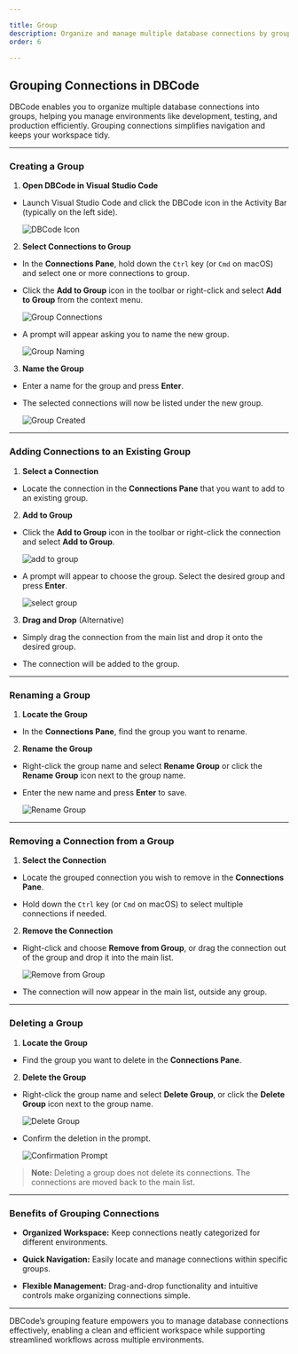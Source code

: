 ```yaml
---

title: Group  
description: Organize and manage multiple database connections by grouping them in DBCode for better navigation and a more organized workspace.  
order: 6  

---
```


## Grouping Connections in DBCode  

DBCode enables you to organize multiple database connections into groups, helping you manage environments like development, testing, and production efficiently. Grouping connections simplifies navigation and keeps your workspace tidy.  

---

### Creating a Group  

1. **Open DBCode in Visual Studio Code**  
- Launch Visual Studio Code and click the DBCode icon in the Activity Bar (typically on the left side).  

  ![DBCode Icon](./dbcode-icon.png)  

2. **Select Connections to Group**  
- In the **Connections Pane**, hold down the `Ctrl` key (or `Cmd` on macOS) and select one or more connections to group.  

- Click the **Add to Group** icon in the toolbar or right-click and select **Add to Group** from the context menu.  

  ![Group Connections](./group.png)  

- A prompt will appear asking you to name the new group.  

  ![Group Naming](./group-name.png)  

3. **Name the Group**  
- Enter a name for the group and press **Enter**.  

- The selected connections will now be listed under the new group.  

  ![Group Created](./group-created.png)  

---

### Adding Connections to an Existing Group  

1. **Select a Connection**  
- Locate the connection in the **Connections Pane** that you want to add to an existing group.   

2. **Add to Group**  
- Click the **Add to Group** icon in the toolbar or right-click the connection and select **Add to Group**. 

  ![add to group](./add-to-group.png)  

- A prompt will appear to choose the group. Select the desired group and press **Enter**.  

  ![select group](./select-group.png)  

3. **Drag and Drop** (Alternative)  
- Simply drag the connection from the main list and drop it onto the desired group.  

- The connection will be added to the group.  

---

### Renaming a Group  

1. **Locate the Group**  
- In the **Connections Pane**, find the group you want to rename.  

2. **Rename the Group**  
- Right-click the group name and select **Rename Group** or click the **Rename Group** icon next to the group name.  

- Enter the new name and press **Enter** to save.  

  ![Rename Group](./rename-group.png)  

---

### Removing a Connection from a Group  

1. **Select the Connection**  
- Locate the grouped connection you wish to remove in the **Connections Pane**.  

- Hold down the `Ctrl` key (or `Cmd` on macOS) to select multiple connections if needed.  

2. **Remove the Connection**  
- Right-click and choose **Remove from Group**, or drag the connection out of the group and drop it into the main list.  

  ![Remove from Group](./remove-from-group.png)  

- The connection will now appear in the main list, outside any group.  

---

### Deleting a Group  

1. **Locate the Group**  
- Find the group you want to delete in the **Connections Pane**.  

2. **Delete the Group**  
- Right-click the group name and select **Delete Group**, or click the **Delete Group** icon next to the group name.  

  ![Delete Group](./delete-group.png)  

- Confirm the deletion in the prompt.  

  ![Confirmation Prompt](./confirm-prompt.png)  

> **Note:** Deleting a group does not delete its connections. The connections are moved back to the main list.  

---

### Benefits of Grouping Connections  

- **Organized Workspace:** Keep connections neatly categorized for different environments.  

- **Quick Navigation:** Easily locate and manage connections within specific groups.  

- **Flexible Management:** Drag-and-drop functionality and intuitive controls make organizing connections simple.  

---

DBCode’s grouping feature empowers you to manage database connections effectively, enabling a clean and efficient workspace while supporting streamlined workflows across multiple environments.